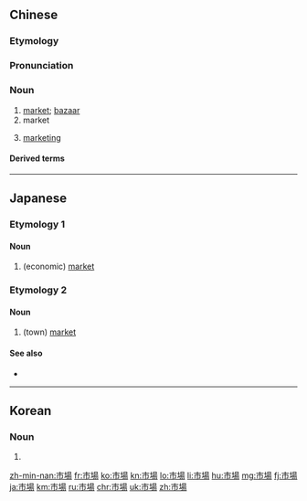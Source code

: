 {{also|市场}}
==Chinese==
{{zh-forms|s=市场}}

===Etymology===
{{rfe|zh}}

===Pronunciation===
{{zh-pron
|m=shì場
|ma=Zh-shìchang.ogg
|c=si5 coeng4
|c-t=si4 ciang3
|h=pfs=sṳ-chhòng
|md=chê-diòng
|mn=qz:chhǐ-tiûⁿ/tw,xm:chhī-tiûⁿ/zz:chhī-tiôⁿ
|w=3zr zan
|cat=n
}}

===Noun===
{{zh-noun}}

# [[market]]; [[bazaar]] {{gloss|in a town, city}}
# market {{gloss|demand for a commodity or service}}
#: {{zh-x|市場 定位|'''market''' positioning}}
# [[marketing]]

====Derived terms====
{{zh-der|菜市場|股票市場|貨幣市場|金融市場|勞動市場|勞工市場|農貿市場|人才市場|市場化|市場價|市場價值|市場營銷|跳蚤市場|資本市場|自由市場|人肉市場|公開市場|公開市場操作|公開市場政策|公開市場活動|共同市場|加勒比海共同市場|南門市場|單一市場|壟斷市場|外匯市場|多頭市場|夜市場|大陸市場|就業市場|市場區隔|市場佔有率|市場深化|市場調查|店頭市場|批發市場|拆放市場|果菜市場|歐洲共同市場|泡麵市場|現貨市場|自選市場|證券市場|超級市場|躉售市場|零售市場}}

{{zh-cat|Elementary}}

----

==Japanese==

===Etymology 1===
{{ja-kanjitab|し|じょう|yomi=on}}

====Noun====
{{ja-noun|しじょう}}

# (economic) [[market]]

===Etymology 2===
{{ja-kanjitab|いち|ば|yomi=kun}}

====Noun====
{{ja-noun|いちば}}

# (town) [[market]]

====See also====
* {{ja-r|商店街|しょうてんがい}}

----

==Korean==
{{ko-hanjatab}}

===Noun===
{{ko-noun|hj|hangeul=시장}}

# {{hanja form of|시장|[[market]]}}

[[zh-min-nan:市場]]
[[fr:市場]]
[[ko:市場]]
[[kn:市場]]
[[lo:市場]]
[[li:市場]]
[[hu:市場]]
[[mg:市場]]
[[fj:市場]]
[[ja:市場]]
[[km:市場]]
[[ru:市場]]
[[chr:市場]]
[[uk:市場]]
[[zh:市場]]